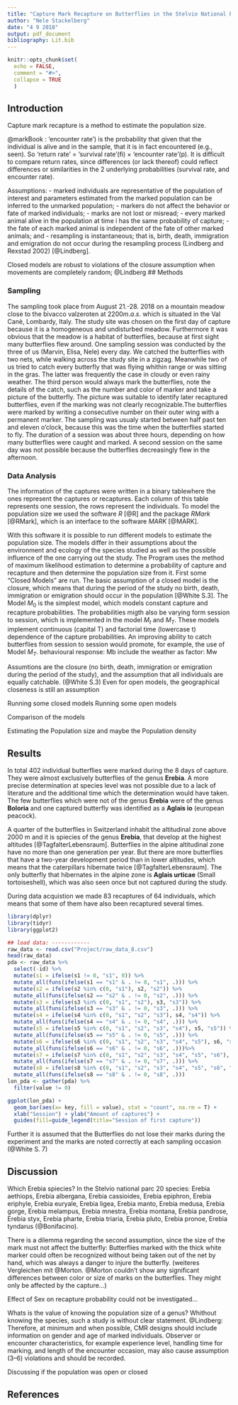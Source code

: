 ```yaml
---
title: "Capture Mark Recapture on Butterflies in the Stelvio National Parc"
author: "Nele Stackelberg"
date: "4 9 2018"
output: pdf_document
bibliography: Lit.bib
---
```


```r
knitr::opts_chunk$set(
  echo = FALSE,
  comment = "#>",
  collapse = TRUE
  )
```

## Introduction
Capture mark recapture is a method to estimate the population size.

@markBook : ‘encounter rate’) is the probability that
given that the individual is alive and in the sample, that it is in fact encountered (e.g., seen). So ‘return rate’ = ‘survival rate’(fi) × ‘encounter rate’(p). It is difficult to compare return rates, since differences (or lack thereof) could reflect differences or similarities in the 2 underlying probabilities (survival rate, and encounter rate).

Assumptions: 
- marked individuals are representative of the population of interest and parameters estimated from the marked population can be inferred to the unmarked population;
-  markers do not affect the behavior or fate of marked individuals;
- marks are not lost or misread;
- every marked animal alive in the population at time i has the same probability of capture;
- the fate of each marked animal is independent of the fate of other marked animals; and
- resampling is instantaneous; that is, birth, death, immigration and emigration do not occur during the resampling process (Lindberg and Rexstad 2002) [@Lindberg].

Closed models are robust to violations of the closure
assumption when movements are completely random; @Lindberg
## Methods

### Sampling
<!-- Study design - Study area - The capturing and marking of the butterflies -->
The sampling took place from August 21.-28. 2018 on a mountain meadow close to the bivacco valzeroten at $2200 m.a.s.$ which is situated in the Val Canè, Lombardy, Italy. The study site was chosen on the first day of capture because it is a homogeneous and undisturbed meadow. Furthermore it was obvious that the meadow is a habitat of butterflies, because at first sight many butterflies flew around.
One sampling session was conducted by the three of us (Marvin, Elisa, Nele) every day. We catched the butterflies with two nets, while walking across the study site in a zigzag. Meanwhile two of us tried to catch every butterfly that was flying whithin range or was sitting in the gras. The latter was frequently the case in cloudy or even rainy weather. The third person would always mark the butterflies, note the details of the catch, such as the number and color of marker and take a picture of the butterfly. The picture was suitable to identify later recaptured butterflies, even if the marking was not clearly recognizable.The butterflies were marked by writing a consecutive number on their outer wing with a permanent marker. 
The sampling was usualy started between half past ten and eleven o'clock, because this was the time when the butterflies started to fly. The duration of a session was about three hours, depending on how many butterflies were caught and marked. A second session on the same day was not possible because the butterflies decreasingly flew in the afternoon.

### Data Analysis
The information of the captures were written in a binary tablewhere the ones represent the captures or recaptures. Each column of this table represents one session, the rows represent the individuals. To model the population size we used the software *R* [@R] and the package *RMark* [@RMark], which is an interface to the software *MARK* [@MARK].

With this software it is possible to run different models to estimate the population size. The models differ in their assumptions about the environment and ecology of the species studied as well as the possible influence of the one carrying out the study. The Program uses the method of maximum likelihood estimation to determine a probability of capture and recapture and then determine the population size from it. <!-- ?? richtig beschrieben -->
First some "Closed Models" are run. The basic assumption of a closed model is the closure, which means that during the period of the study no birth, death, immigration or emigration should occur in the population [@White S.3].
The Model $M_0$ is the simplest model, which models constant capture and recapture probabilities. The probabilities migth also be varying form session to session, which is implemented in the model $M_t$ and $M_T$. These models implement continuous (capital T) and factorial time (lowercase t) dependence of the capture probabilities. An improving ability to catch butterflies from session to session would promote, for example, the use of Model $M_T$.
<!-- example for M_t -->
behavioural response: Mb
include the weather as factor: Mw
<!-- Modell Mw, Mb beschreiben -->


Assumtions are the closure (no birth, death, immigration or emigration during the period of the study), and the assumption that all individuals are equally catchable. (@White S.3)
Even for open models, the geographical closeness is still an assumption

Running some closed models
Running some open models

Comparison of the models

Estimating the Population size and maybe the Population density

## Results
In total 402 individual butterflies were marked during the 8 days of capture. They were almost exclusively butterflies of the genus **Erebia**. A more precise determination at species level was not possible due to a lack of literature and the additional time which the determination would have taken. The few butterflies which were not of the genus **Erebia** were of the genus **Boloria** and one captured butterfly was identified as a **Aglais io** (european peacock).

A quarter of the butterflies in Switzerland inhabit the altitudinal zone above 2000 m and it is spiecies of the genus **Erebia**, that develop at the highest altitudes [@TagfalterLebensraum]. Butterflies in the alpine altitudinal zone have no more than one generation per year. But there are more butterflies that have a two-year development period than in lower altitudes, which means that the caterpillars hibernate twice [@TagfalterLebensraum]. The only butterfly that hibernates in the alpine zone is **Aglais urticae** (Small tortoiseshell), which was also seen once but not captured during the study.

During data acquistion we made 83 recaptures of 64 individuals, which means that some of them have also been recaptured several times.  
<!-- plot mit anzahl der recaptures und farblich dargestellt von welchem Tag diese sind -->
```r
library(dplyr)
library(tidyr)
library(ggplot2)

## load data: ------------
raw_data <- read.csv("Project/raw_data_8.csv")
head(raw_data)
pda <- raw_data %>% 
  select(-id) %>% 
  mutate(s1 = ifelse(s1 != 0, "s1", 0)) %>% 
  mutate_all(funs(ifelse(s1 == "s1" & . != 0, "s1", .))) %>% 
  mutate(s2 = ifelse(s2 %in% c(0, "s1"), s2, "s2")) %>% 
  mutate_all(funs(ifelse(s2 == "s2" & . != 0, "s2", .))) %>% 
  mutate(s3 = ifelse(s3 %in% c(0, "s1", "s2"), s3, "s3")) %>% 
  mutate_all(funs(ifelse(s3 == "s3" & . != 0, "s3", .))) %>% 
  mutate(s4 = ifelse(s4 %in% c(0, "s1", "s2", "s3"), s4, "s4")) %>% 
  mutate_all(funs(ifelse(s4 == "s4" & . != 0, "s4", .))) %>% 
  mutate(s5 = ifelse(s5 %in% c(0, "s1", "s2", "s3", "s4"), s5, "s5")) %>% 
  mutate_all(funs(ifelse(s5 == "s5" & . != 0, "s5", .))) %>% 
  mutate(s6 = ifelse(s6 %in% c(0, "s1", "s2", "s3", "s4", "s5"), s6, "s6")) %>% 
  mutate_all(funs(ifelse(s6 == "s6" & . != 0, "s6", .)))%>% 
  mutate(s7 = ifelse(s7 %in% c(0, "s1", "s2", "s3", "s4", "s5", "s6"), s7, "s7")) %>% 
  mutate_all(funs(ifelse(s7 == "s7" & . != 0, "s7", .))) %>% 
  mutate(s8 = ifelse(s8 %in% c(0, "s1", "s2", "s3", "s4", "s5", "s6", "s7"), s8, "s8")) %>% 
  mutate_all(funs(ifelse(s8 == "s8" & . != 0, "s8", .)))
lon_pda <- gather(pda) %>% 
  filter(value != 0)

ggplot(lon_pda) + 
  geom_bar(aes(x= key, fill = value), stat = "count", na.rm = T) +
  xlab("Session") + ylab("Amount of captures") + 
  guides(fill=guide_legend(title="Session of first capture"))
```


Further it is assumed that the Butterflies do not lose their marks during the experiment and the marks are noted correctly at each sampling occasion (@White S. 7)

## Discussion
Which Erebia spiecies? In the Stelvio national parc 20 species: Erebia aethiops, Erebia albergana, Erebia cassioides, Erebia epiphron, Erebia eriphyle, Erebia euryale, Erebia ligea, Erebia manto, Erebia medusa, Erebia gorge, Erebia melampus, Erebia mnestra, Erebia montana, Erebia pandrose, Erebia styx, Erebia pharte, Erebia triaria, Erebia pluto, Erebia pronoe, Erebia tyndarus (@Bonifacino). 

There is a dilemma regarding the second assumption, since the size of the mark must not affect the butterfly: Butterflies marked with the thick white marker could often be recognized without being taken out of the net by hand, which was always a danger to injure the butterfly. (weiteres Vergleichen mit @Morton. @Morton couldn't show any significant differences between color or size of marks on the butterflies. They might only be affected by the capture...)

Effect of Sex on recapture probability could not be investigated... 

Whats is the value of knowing the population size of a genus? Whithout knowing the species, such a study is without clear statement.
@Lindberg: Therefore, at minimum and when possible, CMR designs
should include information on gender and age of marked
individuals. Observer or encounter characteristics, for example experience
level, handling time for marking, and length of the
encounter occasion, may also cause assumption (3–6)
violations and should be recorded.

Discussing if the population was open or closed



<!-- ## To do: -->
<!-- - read mark book: for methods -->
<!-- - read white et al: for methods -->
<!-- - programm a few more models -->
<!--     - partly open model (4 and 4 days of closure, open in between?) -->
<!-- - read lindberg for discussion -->
<!-- - read butterflies articles for introduction and discussion -->

<!-- ## questions: -->
<!-- - where in the report should I write the assumptions of CMR, the method and of the models? -->
<!-- - what does the "share = T" mean? -->
<!-- - why is the mtb model weird? -->

## References

